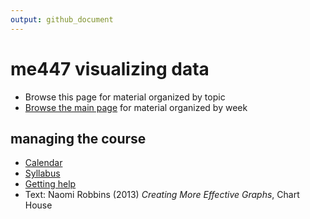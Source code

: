 ```yaml
---
output: github_document
---
```


# me447 visualizing data

- Browse this page for material organized by topic  
- [Browse the main page](../README.md) for material organized by week 

## managing the course

- [Calendar](../cm/cm102_calendar.pdf) 
- [Syllabus](../cm/cm001_syllabus.md)
- [Getting help](../cm/cm003_getting-help.md) 
- Text: Naomi Robbins (2013) *Creating More Effective Graphs*, Chart House 

